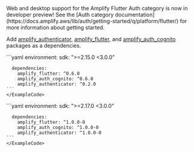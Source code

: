 
<Alert variation="info">
  <Text color="inherit">
    Web and desktop support for the Amplify Flutter Auth category is now in
    developer preview! See the [Auth category
    documentation](https://docs.amplify.aws/lib/auth/getting-started/q/platform/flutter/)
    for more information about getting started.
  </Text>
</Alert>

Add [amplify_authenticator](https://pub.dev/packages/amplify_authenticator), [amplify_flutter](https://pub.dev/packages/amplify_flutter), and [amplify_auth_cognito](https://pub.dev/packages/amplify_auth_cognito) packages as a dependencies.

<Tabs justifyContent="flex-start">
  <TabItem title="Stable (Mobile)">
    <ExampleCode>
    ```yaml
      environment:
        sdk: ">=2.15.0 <3.0.0"

      dependencies:
        amplify_flutter: ^0.6.0
        amplify_auth_cognito: ^0.6.0
        amplify_authenticator: ^0.2.0
    ```
    </ExampleCode>

  </TabItem>
  <TabItem title="Developer Preview (Mobile, Web & Desktop)">
    <ExampleCode>
    ```yaml
      environment:
        sdk: ">=2.17.0 <3.0.0"

      dependencies:
        amplify_flutter: ^1.0.0-0
        amplify_auth_cognito: ^1.0.0-0
        amplify_authenticator: ^1.0.0-0
    ```
    </ExampleCode>

  </TabItem>
</Tabs>
